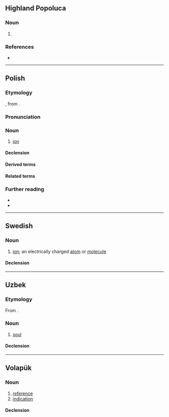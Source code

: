 {{also|Jon|jón|Jón|jòn|jön|-jon|Jon.}}
==Highland Popoluca==

===Noun===
{{head|poi|noun}}

# {{l|en|bird}}

===References===
* {{R:Elson & Gutiérrez 1999|page=78}}

----

==Polish==
{{wp|lang=pl}}

===Etymology===
{{bor+|pl|en|ion}}, from {{der|pl|grc|ἰόν}}.

===Pronunciation===
{{pl-p|a=Pl-jon.ogg}}

===Noun===
{{pl-noun|m-in}}

# [[ion]]

====Declension====
{{pl-decl-noun-m-in}}

====Derived terms====
{{col3|pl|title=adjective|jonowy}}

====Related terms====
{{col3|pl|title=noun|jonit}}

===Further reading===
* {{R:pl:WSJP}}
* {{R:pl:PWN}}

{{C|pl|Ions|Physical chemistry}}

----

==Swedish==

===Noun===
{{sv-noun|c}}

# {{lb|sv|chemistry}} [[ion]]; an electrically charged [[atom]] or [[molecule]]

====Declension====
{{sv-infl-noun-c-er}}

----

==Uzbek==

===Etymology===
From {{bor|uz|fa|جان|tr=jân}}.

===Noun===
{{uz-noun}}

# [[soul]]

====Declension====
{{uz-decl-noun}}

----

==Volapük==

===Noun===
{{vo-noun}}

# [[reference]]
# [[indication]]

====Declension====
{{vo-decl-noun}}